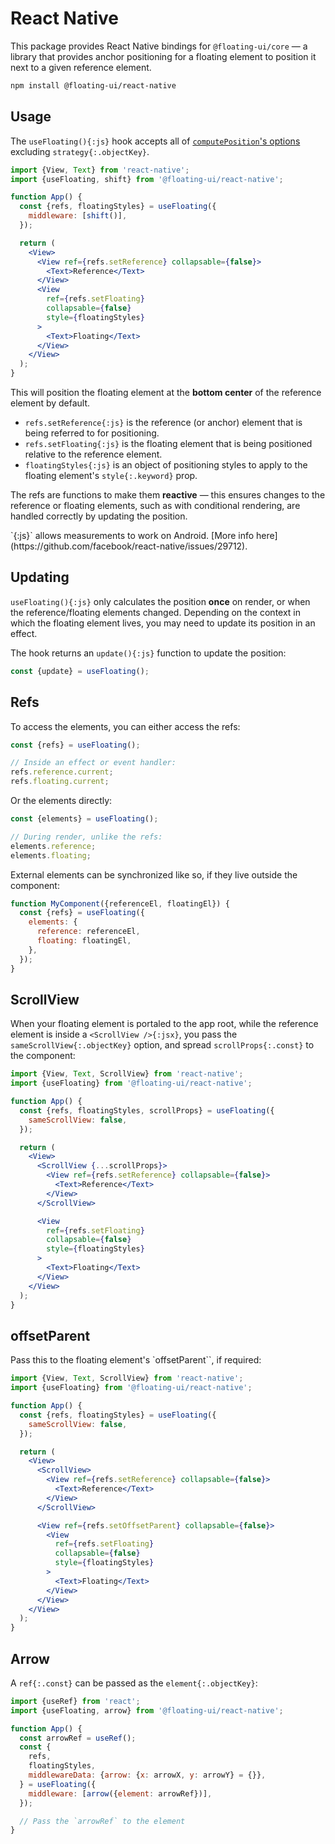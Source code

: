 <PageCard>

# React Native

This package provides React Native bindings for
`@floating-ui/core` — a library that provides anchor positioning
for a floating element to position it next to a given reference
element.

```bash
npm install @floating-ui/react-native
```

</PageCard>

## Usage

The `useFloating(){:js}` hook accepts all of
[`computePosition`'s options](/docs/computePosition#options)
excluding `strategy{:.objectKey}`.

```jsx
import {View, Text} from 'react-native';
import {useFloating, shift} from '@floating-ui/react-native';

function App() {
  const {refs, floatingStyles} = useFloating({
    middleware: [shift()],
  });

  return (
    <View>
      <View ref={refs.setReference} collapsable={false}>
        <Text>Reference</Text>
      </View>
      <View
        ref={refs.setFloating}
        collapsable={false}
        style={floatingStyles}
      >
        <Text>Floating</Text>
      </View>
    </View>
  );
}
```

This will position the floating element at the **bottom center**
of the reference element by default.

- `refs.setReference{:js}` is the reference (or anchor) element
  that is being referred to for positioning.
- `refs.setFloating{:js}` is the floating element that is being
  positioned relative to the reference element.
- `floatingStyles{:js}` is an object of positioning styles to
  apply to the floating element's `style{:.keyword}` prop.

The refs are functions to make them **reactive** — this ensures
changes to the reference or floating elements, such as with
conditional rendering, are handled correctly by updating the
position.

<Notice gap="above">
  `<View collapsable={false} />{:js}` allows measurements to work
  on Android. [More info here](https://github.com/facebook/react-native/issues/29712).
</Notice>

## Updating

`useFloating(){:js}` only calculates the position **once** on
render, or when the reference/floating elements changed.
Depending on the context in which the floating element lives, you
may need to update its position in an effect.

The hook returns an `update(){:js}` function to update the
position:

```js
const {update} = useFloating();
```

## Refs

To access the elements, you can either access the refs:

```js
const {refs} = useFloating();

// Inside an effect or event handler:
refs.reference.current;
refs.floating.current;
```

Or the elements directly:

```js
const {elements} = useFloating();

// During render, unlike the refs:
elements.reference;
elements.floating;
```

External elements can be synchronized like so, if they live
outside the component:

```js
function MyComponent({referenceEl, floatingEl}) {
  const {refs} = useFloating({
    elements: {
      reference: referenceEl,
      floating: floatingEl,
    },
  });
}
```

## ScrollView

When your floating element is portaled to the app root, while the
reference element is inside a `<ScrollView />{:jsx}`, you pass
the `sameScrollView{:.objectKey}` option, and spread
`scrollProps{:.const}` to the component:

```jsx /scrollProps/ {6}
import {View, Text, ScrollView} from 'react-native';
import {useFloating} from '@floating-ui/react-native';

function App() {
  const {refs, floatingStyles, scrollProps} = useFloating({
    sameScrollView: false,
  });

  return (
    <View>
      <ScrollView {...scrollProps}>
        <View ref={refs.setReference} collapsable={false}>
          <Text>Reference</Text>
        </View>
      </ScrollView>

      <View
        ref={refs.setFloating}
        collapsable={false}
        style={floatingStyles}
      >
        <Text>Floating</Text>
      </View>
    </View>
  );
}
```

## offsetParent

Pass this to the floating element's `offsetParent``, if required:

```jsx /offsetParent/
import {View, Text, ScrollView} from 'react-native';
import {useFloating} from '@floating-ui/react-native';

function App() {
  const {refs, floatingStyles} = useFloating({
    sameScrollView: false,
  });

  return (
    <View>
      <ScrollView>
        <View ref={refs.setReference} collapsable={false}>
          <Text>Reference</Text>
        </View>
      </ScrollView>

      <View ref={refs.setOffsetParent} collapsable={false}>
        <View
          ref={refs.setFloating}
          collapsable={false}
          style={floatingStyles}
        >
          <Text>Floating</Text>
        </View>
      </View>
    </View>
  );
}
```

## Arrow

A `ref{:.const}` can be passed as the `element{:.objectKey}`:

```jsx /arrowRef/1-2 {11}
import {useRef} from 'react';
import {useFloating, arrow} from '@floating-ui/react-native';

function App() {
  const arrowRef = useRef();
  const {
    refs,
    floatingStyles,
    middlewareData: {arrow: {x: arrowX, y: arrowY} = {}},
  } = useFloating({
    middleware: [arrow({element: arrowRef})],
  });

  // Pass the `arrowRef` to the element
}
```
